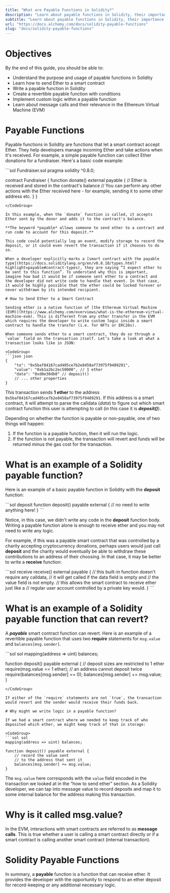 ```yaml
---
title: "What are Payable Functions in Solidity?"
description: "Learn about payable functions in Solidity, their importance in handling Ether deposits, and how to create and use them in smart contracts."
subtitle: "Learn about payable functions in Solidity, their importance in handling Ether deposits, and how to create and use them in smart contracts."
url: "https://docs.alchemy.com/docs/solidity-payable-functions"
slug: "docs/solidity-payable-functions"
---
```


# Objectives

By the end of this guide, you should be able to:

* Understand the purpose and usage of payable functions in Solidity
* Learn how to send Ether to a smart contract
* Write a payable function in Solidity
* Create a revertible payable function with conditions
* Implement custom logic within a payable function
* Learn about message calls and their relevance in the Ethereum Virtual Machine (EVM)

# Payable Functions

Payable functions in Solidity are functions that let a smart contract accept Ether. They help developers manage incoming Ether and take actions when it's received. For example, a simple payable function can collect Ether donations for a fundraiser. Here's a basic code example:

<CodeGroup>
  ```sol Fundraiser.sol
  pragma solidity ^0.8.0;

  contract Fundraiser {
      function donate() external payable {
          // Ether is received and stored in the contract's balance
          // You can perform any other actions with the Ether received here - for example, sending it to some other address etc.
      }
  }
  ```
</CodeGroup>

In this example, when the `donate` function is called, it accepts Ether sent by the donor and adds it to the contract's balance.

**The keyword *payable* allows someone to send ether to a contract and run code to account for this deposit.**

This code could potentially log an event, modify storage to record the deposit, or it could even revert the transaction if it chooses to do so.

When a developer explicitly marks a [smart contract with the payable type](https://docs.soliditylang.org/en/v0.8.10/types.html?highlight=payable#contract-types), they are saying “I expect ether to be sent to this function”. To understand why this is important, imagine how bad it would be if someone sent ether to a contract and the developer did not write code to handle that event. In that case, it would be highly possible that the ether could be locked forever or never withdrawn by its intended recipient.

# How to Send Ether to a Smart Contract

Sending ether is a native function of [the Ethereum Virtual Machine (EVM)](https://www.alchemy.com/overviews/what-is-the-ethereum-virtual-machine-evm). This is different from any other transfer in the EVM which requires the developer to write custom logic inside a smart contract to handle the transfer (i.e. for NFTs or ERC20s).

When someone sends ether to a smart contract, they do so through a `value` field on the transaction itself. Let’s take a look at what a transaction looks like in JSON:

<CodeGroup>
  ```json json
  {
      "to": "0x5baf84167cad405ce7b2e8458af73975f9489291",
      "value": "0xb1a2bc2ec50000", // 1 ether 
      "data": "0xd0e30db0" // deposit() 
      // ... other properties
  }
  ```
</CodeGroup>

This transaction sends **1 ether** to the address `0x5baf84167cad405ce7b2e8458af73975f9489291`. If this address is a smart contract, it will attempt to parse the calldata (*data*) to figure out which smart contract function this user is attempting to call (in this case it is ***deposit()***).

Depending on whether the function is payable or non-payable, one of two things will happen:

1. If the function is a payable function, then it will run the logic.
2. If the function is not payable, the transaction will revert and funds will be returned minus the gas cost for the transaction.

# What is an example of a Solidity payable function?

Here is an example of a basic payable function in Solidity with the **deposit** function:

<CodeGroup>
  ```sol deposit
  function deposit() payable external {
      // no need to write anything here!
  }
  ```
</CodeGroup>

Notice, in this case, we didn’t write any code in the **deposit** function body. Writing a payable function alone is enough to receive ether and you may not need to write any logic.

For example, if this was a payable smart contract that was controlled by a charity accepting cryptocurrency donations, perhaps users would just call **deposit** and the charity would eventually be able to withdraw these contributions to an address of their choosing. In that case, it may be better to write a **receive** function:

<CodeGroup>
  ```sol receive
  receive() external payable {
      // this built-in function doesn't require any calldata,
      // it will get called if the data field is empty and 
      // the value field is not empty.
      // this allows the smart contract to receive ether just like a 
      // regular user account controlled by a private key would.
  }
  ```
</CodeGroup>

# What is an example of a Solidity payable function that can revert?

A ***payable*** smart contract function can revert. Here is an example of a revertible payable function that uses two **require** statements for `msg.value` and `balances[msg.sender]`.

<CodeGroup>
  ```sol sol
  mapping(address => uint) balances;

  function deposit() payable external {
      // deposit sizes are restricted to 1 ether
      require(msg.value == 1 ether);
      // an address cannot deposit twice
      require(balances[msg.sender] == 0);
      balances[msg.sender] += msg.value;
  }
  ```
</CodeGroup>

If either of the `require` statements are not `true`, the transaction would revert and the sender would receive their funds back.

# Why might we write logic in a payable function?

If we had a smart contract where we needed to keep track of who deposited which ether, we might keep track of that in storage:

<CodeGroup>
  ```sol sol
  mapping(address => uint) balances;

  function deposit() payable external {
      // record the value sent 
      // to the address that sent it
      balances[msg.sender] += msg.value;
  }
  ```
</CodeGroup>

The `msg.value` here corresponds with the `value` field encoded in the transaction we looked at in the “how to send ether” section. As a Solidity developer, we can tap into message value to record deposits and map it to some internal balance for the address making this transaction.

# Why is it called msg.value?

In the EVM, interactions with smart contracts are referred to as **message calls**. This is true whether a user is calling a smart contract directly or if a smart contract is calling another smart contract (internal transaction).

# Solidity Payable Functions

In summary, a **payable** function is a function that can receive ether. It provides the developer with the opportunity to respond to an ether deposit for record-keeping or any additional necessary logic.
